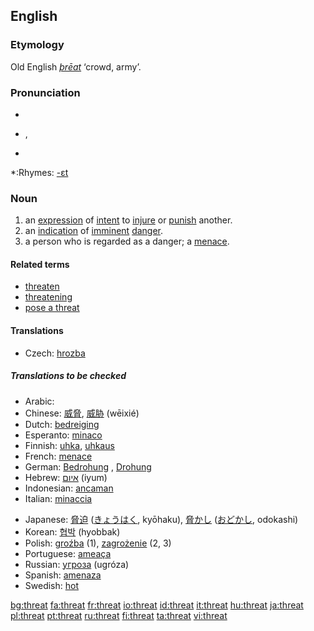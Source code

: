 ==English==

===Etymology===
Old English ''[[þreat|þrēat]]'' ‘crowd, army’.

===Pronunciation===
*{{IPA|/θrɛt/}}
* {{AHD|thrĕt}}, {{SAMPA|/Tret/}}
*{{audio|en-us-threat.ogg|Audio (US)}}

*:Rhymes: [[Rhymes:English:-ɛt|-ɛt]]

===Noun===
{{en-noun}}

# an [[expression]] of [[intent]] to [[injure]] or [[punish]] another.
# an [[indication]] of [[imminent]] [[danger]].
# a person who is regarded as a danger; a [[menace]].

====Related terms====
*[[threaten]]
*[[threatening]]
*[[pose a threat]]

====Translations====
{{trans-top|expression of intent to injure or punish another}}
*Czech: [[hrozba]] {{f}}
{{trans-mid}}
{{trans-bottom}}
=====Translations to be checked=====
{{checktrans}}
{{top}}
*Arabic: {{ARchar|[[تهديد]]}} {{unicode|(tahdí:d)}} {{m}}
*Chinese: [[威脅]], [[威胁]] (wēixié)
*Dutch: [[bedreiging]] {{f}}
*Esperanto: [[minaco]]
*Finnish: [[uhka]], [[uhkaus]]
*French: [[menace]] {{f}}
*German: [[Bedrohung]] {{f}}, [[Drohung]] {{f}}
*Hebrew: [[איום]] (iyum)
*Indonesian: [[ancam|ancaman]]
*Italian: [[minaccia]] {{f}}
{{mid}}
*Japanese: [[脅迫]] ([[きょうはく]], kyōhaku), [[脅かし]] ([[おどかし]], odokashi)
*Korean: [[협박]] (hyobbak)
*Polish: [[groźba]] {{f}} (1), [[zagrożenie]] {{n}} (2, 3)
*Portuguese: [[ameaça]] {{f}}
*Russian: [[угроза]] (ugróza) {{f}}
*Spanish: [[amenaza]] {{f}}
*Swedish: [[hot#Swedish|hot]] {{n}}
{{bottom}}

[[bg:threat]]
[[fa:threat]]
[[fr:threat]]
[[io:threat]]
[[id:threat]]
[[it:threat]]
[[hu:threat]]
[[ja:threat]]
[[pl:threat]]
[[pt:threat]]
[[ru:threat]]
[[fi:threat]]
[[ta:threat]]
[[vi:threat]]